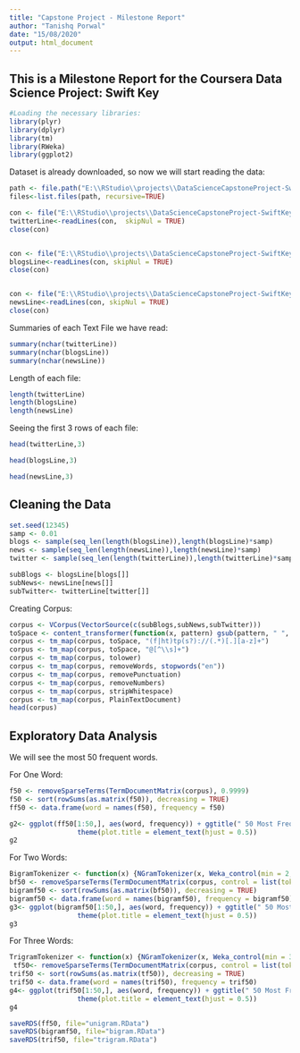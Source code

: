 ---
title: "Capstone Project - Milestone Report"
author: "Tanishq Porwal"
date: "15/08/2020"
output: html_document
---

## This is a Milestone Report for the Coursera Data Science Project: Swift Key

```{r echo=TRUE, message=FALSE, warning=FALSE}
#Loading the necessary libraries:
library(plyr)
library(dplyr)
library(tm)
library(RWeka)
library(ggplot2)
```

Dataset is already downloaded, so now we will start reading the data:

```{r echo=TRUE}
path <- file.path("E:\\RStudio\\projects\\DataScienceCapstoneProject-SwiftKey\\final\\en_US")
files<-list.files(path, recursive=TRUE)

con <- file("E:\\RStudio\\projects\\DataScienceCapstoneProject-SwiftKey\\final\\en_US\\en_US.twitter.txt") 
twitterLine<-readLines(con,  skipNul = TRUE)
close(con)


con <- file("E:\\RStudio\\projects\\DataScienceCapstoneProject-SwiftKey\\final\\en_US\\en_US.blogs.txt") 
blogsLine<-readLines(con, skipNul = TRUE)
close(con)


con <- file("E:\\RStudio\\projects\\DataScienceCapstoneProject-SwiftKey\\final\\en_US\\en_US.news.txt") 
newsLine<-readLines(con, skipNul = TRUE)
close(con)
```

Summaries of each Text File we have read:

```{r,echo=TRUE}
summary(nchar(twitterLine))
summary(nchar(blogsLine))
summary(nchar(newsLine))
```

Length of each file:
```{r,echo=TRUE}
length(twitterLine)
length(blogsLine)
length(newsLine)
```
Seeing the first 3 rows of each file:
```{r,echo=TRUE}
head(twitterLine,3)

head(blogsLine,3)

head(newsLine,3)
```

## Cleaning the Data

```{r, echo=TRUE}

set.seed(12345)
samp <- 0.01
blogs <- sample(seq_len(length(blogsLine)),length(blogsLine)*samp)
news <- sample(seq_len(length(newsLine)),length(newsLine)*samp)
twitter <- sample(seq_len(length(twitterLine)),length(twitterLine)*samp)

subBlogs <- blogsLine[blogs[]]
subNews<- newsLine[news[]]
subTwitter<- twitterLine[twitter[]]
```

Creating Corpus:
```{r, echo=TRUE}
corpus <- VCorpus(VectorSource(c(subBlogs,subNews,subTwitter)))
toSpace <- content_transformer(function(x, pattern) gsub(pattern, " ", x))
corpus <- tm_map(corpus, toSpace, "(f|ht)tp(s?)://(.*)[.][a-z]+")
corpus <- tm_map(corpus, toSpace, "@[^\\s]+")
corpus <- tm_map(corpus, tolower)
corpus <- tm_map(corpus, removeWords, stopwords("en"))
corpus <- tm_map(corpus, removePunctuation)
corpus <- tm_map(corpus, removeNumbers)
corpus <- tm_map(corpus, stripWhitespace)
corpus <- tm_map(corpus, PlainTextDocument)
head(corpus)
```

## Exploratory Data Analysis

We will see the most 50 frequent words.


For One Word:
```{r, echo=TRUE}
f50 <- removeSparseTerms(TermDocumentMatrix(corpus), 0.9999)
f50 <- sort(rowSums(as.matrix(f50)), decreasing = TRUE)
ff50 <- data.frame(word = names(f50), frequency = f50)
```
```{r,echo=TRUE}

g2<- ggplot(ff50[1:50,], aes(word, frequency)) + ggtitle(" 50 Most Frequently Used Words")+ xlab("Words") + ylab("Frequency")+ theme(axis.text.x = element_text(angle = 90)) + geom_bar(stat = "identity", fill="green")+ 
                 theme(plot.title = element_text(hjust = 0.5))
g2
```

For Two Words:
```{r, echo=TRUE}
BigramTokenizer <- function(x) {NGramTokenizer(x, Weka_control(min = 2, max = 2))}
bf50 <- removeSparseTerms(TermDocumentMatrix(corpus, control = list(tokenize = BigramTokenizer)), 0.9999)
bigramf50 <- sort(rowSums(as.matrix(bf50)), decreasing = TRUE)
bigramf50 <- data.frame(word = names(bigramf50), frequency = bigramf50)
g3<- ggplot(bigramf50[1:50,], aes(word, frequency)) + ggtitle(" 50 Most Frequently Used Words")+ xlab("Words") + ylab("Frequency")+ theme(axis.text.x = element_text(angle = 90)) + geom_bar(stat = "identity", fill="green")+ 
                 theme(plot.title = element_text(hjust = 0.5))
g3
```

For Three Words:
```{r, echo=TRUE}
TrigramTokenizer <- function(x) {NGramTokenizer(x, Weka_control(min = 3, max = 3))}
 tf50<- removeSparseTerms(TermDocumentMatrix(corpus, control = list(tokenize = TrigramTokenizer)), 0.9999)
trif50 <- sort(rowSums(as.matrix(tf50)), decreasing = TRUE)
trif50 <- data.frame(word = names(trif50), frequency = trif50)
g4<- ggplot(trif50[1:50,], aes(word, frequency)) + ggtitle(" 50 Most Frequently Used Words")+ xlab("Words") + ylab("Frequency")+ theme(axis.text.x = element_text(angle = 90)) + geom_bar(stat = "identity", fill="green")+ 
                 theme(plot.title = element_text(hjust = 0.5))
g4
```


```{r, echo=TRUE}

saveRDS(ff50, file="unigram.RData")
saveRDS(bigramf50, file="bigram.RData")
saveRDS(trif50, file="trigram.RData")
```

